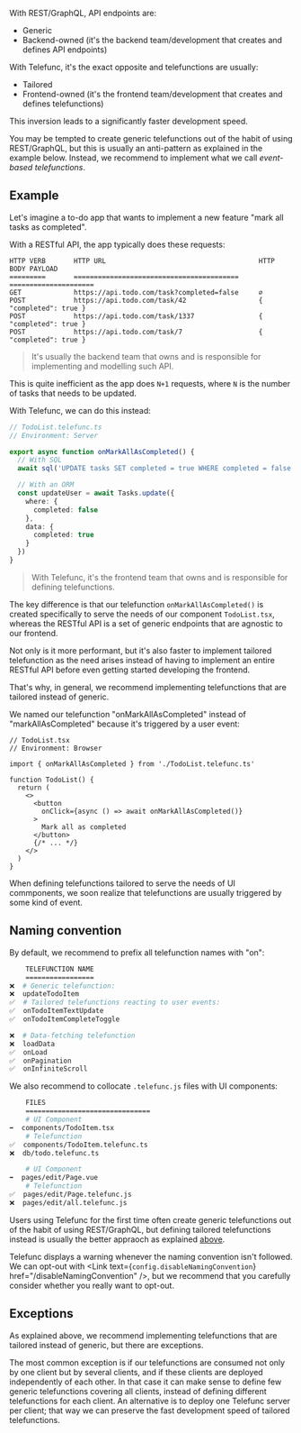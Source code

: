 
With REST/GraphQL, API endpoints are:

- Generic
- Backend-owned (it's the backend team/development that creates and defines API endpoints)

With Telefunc, it's the exact opposite and telefunctions are usually:

- Tailored
- Frontend-owned (it's the frontend team/development that creates and defines telefunctions)

This inversion leads to a significantly faster development speed.

You may be tempted to create generic telefunctions out of the habit of using REST/GraphQL, but this is usually an anti-pattern as explained in the example below. Instead, we recommend to implement what we call _event-based telefunctions_.

## Example

Let's imagine a to-do app that wants to implement a new feature "mark all tasks as completed".

With a RESTful API, the app typically does these requests:

```
HTTP VERB       HTTP URL                                      HTTP BODY PAYLOAD
=========       =========================================     =====================
GET             https://api.todo.com/task?completed=false     ∅
POST            https://api.todo.com/task/42                  { "completed": true }
POST            https://api.todo.com/task/1337                { "completed": true }
POST            https://api.todo.com/task/7                   { "completed": true }
```

> It's usually the backend team that owns and is responsible for implementing and modelling such API.

This is quite inefficient as the app does `N+1` requests, where `N` is the number of tasks that needs to be updated.

With Telefunc, we can do this instead:

```ts
// TodoList.telefunc.ts
// Environment: Server

export async function onMarkAllAsCompleted() {
  // With SQL
  await sql('UPDATE tasks SET completed = true WHERE completed = false')

  // With an ORM
  const updateUser = await Tasks.update({
    where: {
      completed: false
    },
    data: {
      completed: true
    }
  })
}
```

> With Telefunc, it's the frontend team that owns and is responsible for defining telefunctions.

The key difference is that our telefunction `onMarkAllAsCompleted()` is created specifically to serve the needs of our component `TodoList.tsx`, whereas the RESTful API is a set of generic endpoints that are agnostic to our frontend.

Not only is it more performant, but it's also faster to implement tailored telefunction as the need arises instead of having to implement an entire RESTful API before even getting started developing the frontend.

That's why, in general, we recommend implementing telefunctions that are tailored instead of generic.

We named our telefunction "onMarkAllAsCompleted" instead of "markAllAsCompleted" because it's triggered by a user event:

```tsx
// TodoList.tsx
// Environment: Browser

import { onMarkAllAsCompleted } from './TodoList.telefunc.ts'

function TodoList() {
  return (
    <>
      <button
        onClick={async () => await onMarkAllAsCompleted()}
      >
        Mark all as completed
      </button>
      {/* ... */}
    </>
  )
}
```

When defining telefunctions tailored to serve the needs of UI commponents, we soon realize that telefunctions are usually triggered by some kind of event.


## Naming convention

By default, we recommend to prefix all telefunction names with "on":

```bash
    TELEFUNCTION NAME
    =================
❌  # Generic telefunction:
❌  updateTodoItem
✅  # Tailored telefunctions reacting to user events:
✅  onTodoItemTextUpdate
✅  onTodoItemCompleteToggle

❌  # Data-fetching telefunction
❌  loadData
✅  onLoad
✅  onPagination
✅  onInfiniteScroll
```

We also recommend to collocate `.telefunc.js` files with UI components:

```bash
    FILES
    ===============================
    # UI Component
➡️  components/TodoItem.tsx
    # Telefunction
✅  components/TodoItem.telefunc.ts
❌  db/todo.telefunc.ts

    # UI Component
➡️  pages/edit/Page.vue
    # Telefunction
✅  pages/edit/Page.telefunc.js
❌  pages/edit/all.telefunc.js
```

Users using Telefunc for the first time often create generic telefunctions out of the habit of using REST/GraphQL, but defining tailored telefunctions instead is usually the better appraoch as explained [above](#).

Telefunc displays a warning whenever the naming convention isn't followed. We can opt-out with <Link text={<code>config.disableNamingConvention</code>} href="/disableNamingConvention" />, but we recommend that you carefully consider whether you really want to opt-out.

## Exceptions

As explained above, we recommend implementing telefunctions that are tailored instead of generic, but there are exceptions.

The most common exception is if our telefunctions are consumed not only by one client but by several clients, and if these clients are deployed independently of each other. In that case it can make sense to define few generic telefunctions covering all clients, instead of defining different telefunctions for each client. An alternative is to deploy one Telefunc server per client; that way we can preserve the fast development speed of tailored telefunctions.
